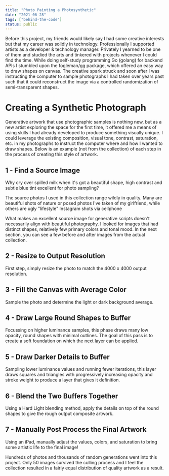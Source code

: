 ```yaml
---
title: "Photo Painting a Photosynthetic"
date: "2021-06-28"
tags: ["behind-the-code"]
status: public
---
```


Before this project, my friends would likely say I had some creative interests but that my career was solidly in technology. Professionally I supported artists as a developer & technology manager. Privately I yearned to be one of them and studied the arts and tinkered with projects whenever I could find the time. While doing self-study programming Go (golang) for backend APIs I stumbled upon the fogleman/gg package, which offered an easy way to draw shapes on canvas. The creative spark struck and soon after I was instructing the computer to sample photographs I had taken over years past such that it could reconstruct the image via a controlled randomization of semi-transparent shapes.

<Grid cols={3} gap={6}>
    <ImageEmbed
        src="photosynthetic-0-risen.jpg"
        alt="Photosynthetic Risen"
        width={512}
        height={512}
        mode="grid-item"
        priority="true"
    />
    <ImageEmbed
        src="photosynthetic-1-rustic.jpg"
        alt="Photosynthetic Rustic"
        width={512}
        height={512}
        mode="grid-item"
        priority="true"
    />
    <ImageEmbed
        src="photosynthetic-2-heart.jpg"
        alt="Photosynthetic Heart"
        width={512}
        height={512}
        mode="grid-item"
        priority="true"
    />
    <ImageEmbed
        src="photosynthetic-3-royal.jpg"
        alt="Photosynthetic Royal"
        width={512}
        height={512}
        mode="grid-item"
        priority="true"
    />
    <ImageEmbed
        src="photosynthetic-4-ember.jpg"
        alt="Photosynthetic Ember"
        width={512}
        height={512}
        mode="grid-item"
        priority="true"
    />
    <ImageEmbed
        src="photosynthetic-5-glory.jpg"
        alt="Photosynthetic Glory"
        width={512}
        height={512}
        mode="grid-item"
        priority="true"
    />
</Grid>

# Creating a Synthetic Photograph

Generative artwork that use photographic samples is nothing new, but as a new artist exploring the space for the first time, it offered me a means of using skills I had already developed to produce something visually unique. I could leverage the existing composition, visual tone, contrast, saturation, etc. in my photographs to instruct the computer where and how I wanted to draw shapes. Below is an example (not from the collection) of each step in the process of creating this style of artwork.

## 1 - Find a Source Image

Why cry over spilled milk when it's got a beautiful shape, high contrast and subtle blue tint excellent for photo sampling?

The source photos I used in this collection range wildly in quality. Many are beautiful shots of nature or posed photos I've taken of my girlfriend, while others are ugly "lifestyle" Instagram shots via cellphone

<ImageEmbed src="photosynthetic-1-source.jpg" alt="Photosynthetic Step 1" width={288} height={512} priority="true" />

What makes an excellent source image for generative scripts doesn't necessarily align with beautiful photography. I looked for images that had distinct shapes, relatively few primary colors and tonal mood. In the next section, you can see a few before and after images from the actual collection.

## 2 - Resize to Output Resolution

First step, simply resize the photo to match the 4000 x 4000 output resolution.

<ImageEmbed src="photosynthetic-2-resize.jpg" alt="Photosynthetic Step 2" width={384} height={384} mode="inset" />

## 3 - Fill the Canvas with Average Color

Sample the photo and determine the light or dark background average.

<ImageEmbed src="photosynthetic-3-fill.jpg" alt="Photosynthetic Step 3" width={384} height={384} mode="inset" />

## 4 - Draw Large Round Shapes to Buffer

Focussing on higher luminance samples, this phase draws many low opacity, round shapes with minimal outlines. The goal of this pass is to create a soft foundation on which the next layer can be applied.

<ImageEmbed src="photosynthetic-4-round.jpg" alt="Photosynthetic Step 4" width={512} height={512} mode="inset" />

## 5 - Draw Darker Details to Buffer

Sampling lower luminance values and running fewer iterations, this layer draws squares and triangles with progressively increasing opacity and stroke weight to produce a layer that gives it definition.

<ImageEmbed src="photosynthetic-5-dark.jpg" alt="Photosynthetic Step 5" width={512} height={512} mode="inset" />

## 6 - Blend the Two Buffers Together

Using a Hard Light blending method, apply the details on top of the round shapes to give the rough output composite artwork.

<ImageEmbed src="photosynthetic-6-blend.jpg" alt="Photosynthetic Step 6" width={1024} height={1024} mode="inset" />

## 7 - Manually Post Process the Final Artwork

Using an iPad, manually adjust the values, colors, and saturation to bring some artistic life to the final image!

<ImageEmbed
    src="photosynthetic-7-post-process.jpg"
    alt="Photosynthetic Step 7"
    width={1024}
    height={1024}
    mode="inset"
/>

Hundreds of photos and thousands of random generations went into this project. Only 50 images survived the culling process and I feel the collection resulted in a fairly equal distribution of quality artwork as a result.
